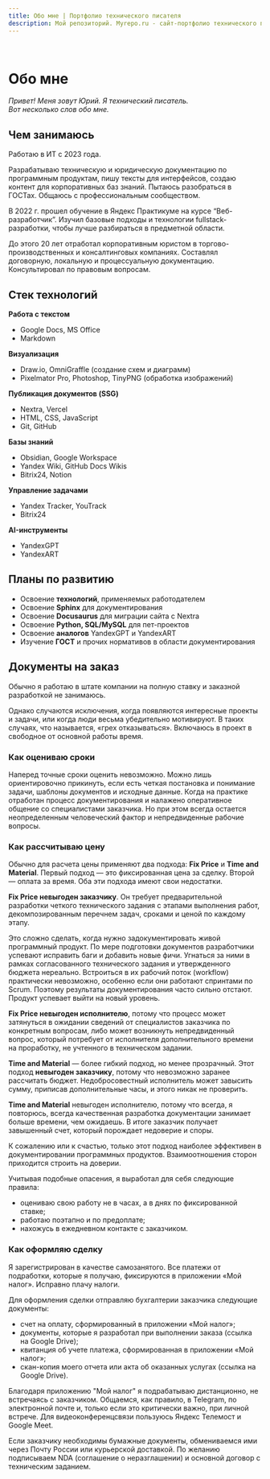```yaml
---
title: Обо мне | Портфолио технического писателя
description: Мой репозиторий. Myrepo.ru - сайт-портфолио технического писателя
---
```


<br />

# Обо мне

*Привет! Меня зовут Юрий. Я технический писатель.*  
*Вот несколько слов обо мне.*

## Чем занимаюсь

Работаю в ИТ с 2023 года.

Разрабатываю техническую и юридическую документацию по программным продуктам, пишу тексты для интерфейсов, создаю контент для корпоративных баз знаний. Пытаюсь разобраться в ГОСТах. Общаюсь с профессиональным сообществом.

В 2022 г. прошел обучение в Яндекс Практикуме на курсе “Веб-разработчик”. Изучил базовые подходы и технологии fullstack-разработки, чтобы лучше разбираться в предметной области.

До этого 20 лет отработал корпоративным юристом в торгово-производственных и консалтинговых компаниях. Составлял договорную, локальную и процессуальную документацию. Консультировал по правовым вопросам.

## Стек технологий

**Работа с текстом**  
- Google Docs, MS Office  
- Markdown  

**Визуализация**  
- Draw.io, OmniGraffle (создание схем и диаграмм)  
- Pixelmator Pro, Photoshop, TinyPNG (обработка изображений)  

**Публикация документов (SSG)**  
- Nextra, Vercel  
- HTML, CSS, JavaScript  
- Git, GitHub   

**Базы знаний**  
- Obsidian, Google Workspace  
- Yandex Wiki, GitHub Docs Wikis  
- Bitrix24, Notion  

**Управление задачами**  
- Yandex Tracker, YouTrack  
- Bitrix24  

**AI-инструменты**  
- YandexGPT  
- YandexART

## Планы по развитию
- Освоение **технологий**, применяемых работодателем
- Освоение **Sphinx** для документирования
- Освоение **Docusaurus** для миграции сайта с Nextra
- Освоение **Python, SQL/MySQL** для пет-проектов
- Освоение **аналогов** YandexGPT и YandexART
- Изучение **ГОСТ** и прочих нормативов в области документирования

## Документы на заказ

Обычно я работаю в штате компании на полную ставку и заказной разработкой не занимаюсь.

Однако случаются исключения, когда появляются интересные проекты и задачи, или когда люди весьма убедительно мотивируют. В таких случаях, что называется, «грех отказываться». Включаюсь в проект в свободное от основной работы время.

### Как оцениваю сроки

Наперед точные сроки оценить невозможно. Можно лишь ориентировочно прикинуть, если есть четкая постановка и понимание задачи, шаблоны документов и исходные данные. Когда на практике отработан процесс документирования и налажено оперативное общение со специалистами заказчика. Но при этом всегда остается неопределенным человеческий фактор и непредвиденные рабочие вопросы.

### Как рассчитываю цену

Обычно для расчета цены применяют два подхода: **Fix Price** и **Time and Material**. Первый подход — это фиксированная цена за сделку. Второй — оплата за время. Оба эти подхода имеют свои недостатки.

**Fix Price невыгоден заказчику**. Он требует предварительной разработки четкого технического задания с этапами выполнения работ, декомпозированным перечнем задач, сроками и ценой по каждому этапу. 

Это сложно сделать, когда нужно задокументировать живой программный продукт. По мере подготовки документов разработчики успевают исправить баги и добавить новые фичи. Угнаться за ними в рамках согласованного технического задания и утвержденного бюджета нереально. Встроиться в их рабочий поток (workflow) практически невозможно, особенно если они работают спринтами по Scrum. Поэтому результаты документирования часто сильно отстают. Продукт успевает выйти на новый уровень. 

**Fix Price невыгоден исполнителю**, потому что процесс может затянуться в ожидании сведений от специалистов заказчика по конкретным вопросам, либо может возникнуть непредвиденный вопрос, который потребует от исполнителя дополнительного времени на проработку, не учтенного в техническом задании.

**Time and Material** — более гибкий подход, но менее прозрачный. Этот подход **невыгоден заказчику**, потому что невозможно заранее рассчитать бюджет. Недобросовестный исполнитель может завысить сумму, приписав дополнительные часы, и этого никак не проверить.

**Time and Material** невыгоден исполнителю, потому что всегда, я повторюсь, всегда качественная разработка документации занимает больше времени, чем ожидаешь. В итоге заказчик получает завышенный счет, который порождает недоверие и споры.

К сожалению или к счастью, только этот подход наиболее эффективен в документировании программных продуктов. Взаимоотношения сторон приходится строить на доверии.

Учитывая подобные опасения, я выработал для себя следующие правила:
* оцениваю свою работу не в часах, а в днях по фиксированной ставке;
* работаю поэтапно и по предоплате;
* нахожусь в ежедневном контакте с заказчиком.

### Как оформляю сделку

Я зарегистрирован в качестве самозанятого. Все платежи от подработки, которые я получаю, фиксируются в приложении «Мой налог». Исправно плачу налоги.

Для оформления сделки отправляю бухгалтерии заказчика следующие документы:
* счет на оплату, сформированный в приложении «Мой налог»;
* документы, которые я разработал при выполнении заказа (ссылка на Google Drive);
* квитанция об учете платежа, сформированная в приложении «Мой налог»;
* скан-копия моего отчета или акта об оказанных услугах (ссылка на Google Drive).

Благодаря приложению "Мой налог" я подрабатываю дистанционно, не встречаясь с заказчиком. Общаемся, как правило, в Telegram, по электронной почте и, только если это критически важно, при личной встрече. Для видеоконференцсвязи пользуюсь Яндекс Телемост и Google Meet.

Если заказчику необходимы бумажные документы, обмениваемся ими через Почту России или курьерской доставкой. По желанию подписываем NDA (соглашение о неразглашении) и основной договор с техническим заданием.